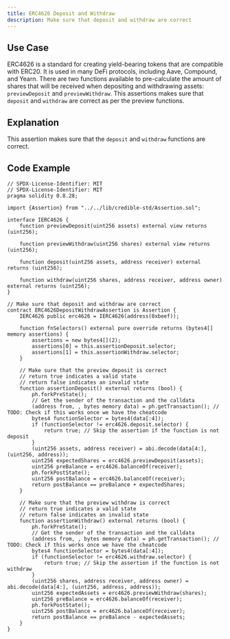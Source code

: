 ```yaml
---
title: ERC4626 Deposit and Withdraw
description: Make sure that deposit and withdraw are correct
---
```


## Use Case
ERC4626 is a standard for creating yield-bearing tokens that are compatible with ERC20. It is used in many DeFi protocols, including Aave, Compound, and Yearn.
There are two functions available to pre-calculate the amount of shares that will be received when depositing and withdrawing assets: `previewDeposit` and `previewWithdraw`.
This assertions makes sure that `deposit` and `withdraw` are correct as per the preview functions.

## Explanation
This assertion makes sure that the `deposit` and `withdraw` functions are correct.

## Code Example
```solidity
// SPDX-License-Identifier: MIT
// SPDX-License-Identifier: MIT
pragma solidity 0.8.28;

import {Assertion} from "../../lib/credible-std/Assertion.sol";

interface IERC4626 {
    function previewDeposit(uint256 assets) external view returns (uint256);

    function previewWithdraw(uint256 shares) external view returns (uint256);

    function deposit(uint256 assets, address receiver) external returns (uint256);

    function withdraw(uint256 shares, address receiver, address owner) external returns (uint256);
}

// Make sure that deposit and withdraw are correct
contract ERC4626DepositWithdrawAssertion is Assertion {
    IERC4626 public erc4626 = IERC4626(address(0xbeef));

    function fnSelectors() external pure override returns (bytes4[] memory assertions) {
        assertions = new bytes4[](2);
        assertions[0] = this.assertionDeposit.selector;
        assertions[1] = this.assertionWithdraw.selector;
    }

    // Make sure that the preview deposit is correct
    // return true indicates a valid state
    // return false indicates an invalid state
    function assertionDeposit() external returns (bool) {
        ph.forkPreState();
        // Get the sender of the transaction and the calldata
        (address from, , bytes memory data) = ph.getTransaction(); // TODO: Check if this works once we have the cheatcode
        bytes4 functionSelector = bytes4(data[:4]);
        if (functionSelector != erc4626.deposit.selector) {
            return true; // Skip the assertion if the function is not deposit
        }
        (uint256 assets, address receiver) = abi.decode(data[4:], (uint256, address));
        uint256 expectedShares = erc4626.previewDeposit(assets);
        uint256 preBalance = erc4626.balanceOf(receiver);
        ph.forkPostState();
        uint256 postBalance = erc4626.balanceOf(receiver);
        return postBalance == preBalance + expectedShares;
    }

    // Make sure that the preview withdraw is correct
    // return true indicates a valid state
    // return false indicates an invalid state
    function assertionWithdraw() external returns (bool) {
        ph.forkPreState();
        // Get the sender of the transaction and the calldata
        (address from, , bytes memory data) = ph.getTransaction(); // TODO: Check if this works once we have the cheatcode
        bytes4 functionSelector = bytes4(data[:4]);
        if (functionSelector != erc4626.withdraw.selector) {
            return true; // Skip the assertion if the function is not withdraw
        }
        (uint256 shares, address receiver, address owner) = abi.decode(data[4:], (uint256, address, address));
        uint256 expectedAssets = erc4626.previewWithdraw(shares);
        uint256 preBalance = erc4626.balanceOf(receiver);
        ph.forkPostState();
        uint256 postBalance = erc4626.balanceOf(receiver);
        return postBalance == preBalance - expectedAssets;
    }
}
```